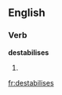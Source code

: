 
==English==

===Verb===
'''destabilises'''

# {{third-person singular of|[[destabilise]]}}

[[fr:destabilises]]